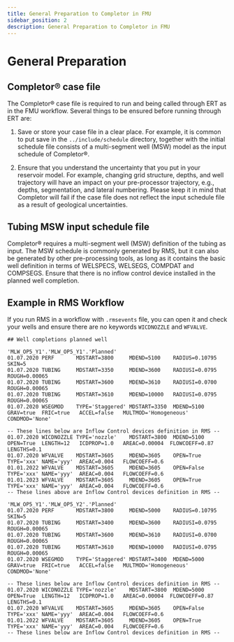 ```yaml
---
title: General Preparation to Completor in FMU
sidebar_position: 2
description: General Preparation to Completor in FMU
---
```


# General Preparation
## Completor® case file

The Completor® case file is required to run and being called through ERT as in the FMU workflow.
Several things to be ensured before running through ERT are:

1. Save or store your case file in a clear place.
For example, it is common to put save in the `../include/schedule` directory,
together with the initial schedule file consists of a multi-segment well
(MSW) model as the input schedule of Completor®.

2. Ensure that you understand the uncertainty that you put in your reservoir model.
For example, changing grid structure, depths,
and well trajectory will have an impact on your pre-processor trajectory, e.g., depths, segmentation,
and lateral numbering.
Please keep it in mind that Completor will fail if the case file does not reflect the input schedule file as a result of geological uncertainties.


## Tubing MSW input schedule file

Completor® requires a multi-segment well (MSW) definition of the tubing as input.
The MSW schedule is commonly generated by RMS,
but it can also be generated by other pre-processing tools,
as long as it contains the basic well definition in terms of WELSPECS, WELSEGS, COMPDAT and COMPSEGS.
Ensure that there is no inflow control device installed in the planned well completion.

## Example in RMS Workflow

If you run RMS in a workflow with `.rmsevents` file,
you can open it and check your wells and ensure there are no keywords `WICDNOZZLE` and `WFVALVE`.

```
## Well completions planned well

'MLW_OP5_Y1'.'MLW_OP5_Y1'.'Planned'
01.07.2020 PERF       MDSTART=3800     MDEND=5100    RADIUS=0.10795   SKIN=5
01.07.2020 TUBING     MDSTART=3350     MDEND=3600    RADIUSI=0.0795   ROUGH=0.00065
01.07.2020 TUBING     MDSTART=3600     MDEND=3610    RADIUSI=0.0700   ROUGH=0.00065
01.07.2020 TUBING     MDSTART=3610     MDEND=10000   RADIUSI=0.0795   ROUGH=0.00065
01.07.2020 WSEGMOD    TYPE='Staggered' MDSTART=3350  MDEND=5100   GRAV=true  FRIC=true   ACCEL=false   MULTMOD='Homogeneous'  CONDMOD='None'

-- These lines below are Inflow Control devices definition in RMS --
01.07.2020 WICDNOZZLE TYPE='nozzle'    MDSTART=3800  MDEND=5100   OPEN=True  LENGTH=12   ICDPROP=1.0   AREAC=0.00004  FLOWCOEFF=0.87   LENGTHS=0.1
01.07.2020 WFVALVE    MDSTART=3605     MDEND=3605    OPEN=True    TYPE='xxx' NAME='yyy'  AREAC=0.004   FLOWCOEFF=0.6
01.01.2022 WFVALVE    MDSTART=3605     MDEND=3605    OPEN=False   TYPE='xxx' NAME='yyy'  AREAC=0.004   FLOWCOEFF=0.6
01.01.2023 WFVALVE    MDSTART=3605     MDEND=3605    OPEN=True    TYPE='xxx' NAME='yyy'  AREAC=0.004   FLOWCOEFF=0.6
-- These lines above are Inflow Control devices definition in RMS --

'MLW_OP5_Y1'.'MLW_OP5_Y2'.'Planned'
01.07.2020 PERF       MDSTART=3800     MDEND=5000    RADIUS=0.10795   SKIN=5
01.07.2020 TUBING     MDSTART=3400     MDEND=3600    RADIUSI=0.0795   ROUGH=0.00065
01.07.2020 TUBING     MDSTART=3600     MDEND=3610    RADIUSI=0.0700   ROUGH=0.00065
01.07.2020 TUBING     MDSTART=3610     MDEND=10000   RADIUSI=0.0795   ROUGH=0.00065
01.07.2020 WSEGMOD    TYPE='Staggered' MDSTART=3400  MDEND=5000   GRAV=true  FRIC=true   ACCEL=false   MULTMOD='Homogeneous'  CONDMOD='None'

-- These lines below are Inflow Control devices definition in RMS --
01.07.2020 WICDNOZZLE TYPE='nozzle'    MDSTART=3800  MDEND=5000   OPEN=True  LENGTH=12   ICDPROP=1.0   AREAC=0.00004  FLOWCOEFF=0.87   LENGTHS=0.1
01.07.2020 WFVALVE    MDSTART=3605     MDEND=3605    OPEN=False   TYPE='xxx' NAME='yyy'  AREAC=0.004   FLOWCOEFF=0.6
01.01.2022 WFVALVE    MDSTART=3605     MDEND=3605    OPEN=True    TYPE='xxx' NAME='yyy'  AREAC=0.004   FLOWCOEFF=0.6
-- These lines below are Inflow Control devices definition in RMS --
```
